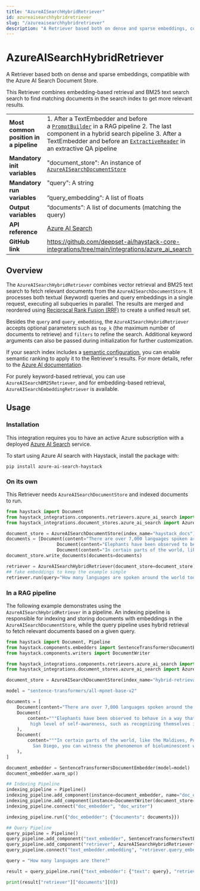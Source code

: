 ```yaml
---
title: "AzureAISearchHybridRetriever"
id: azureaisearchhybridretriever
slug: "/azureaisearchhybridretriever"
description: "A Retriever based both on dense and sparse embeddings, compatible with the Azure AI Search Document Store."
---
```


# AzureAISearchHybridRetriever

A Retriever based both on dense and sparse embeddings, compatible with the Azure AI Search Document Store.

This Retriever combines embedding-based retrieval and BM25 text search search to find matching documents in the search index to get more relevant results.

|  |  |
| --- | --- |
| **Most common position in a pipeline** | 1. After a TextEmbedder and before a [`PromptBuilder`](../builders/promptbuilder.mdx) in a RAG pipeline 2. The last component in a hybrid search pipeline 3. After a TextEmbedder and before an [`ExtractiveReader`](../readers/extractivereader.mdx) in an extractive QA pipeline |
| **Mandatory init variables** | "document_store": An instance of [`AzureAISearchDocumentStore`](../../document-stores/azureaisearchdocumentstore.mdx) |
| **Mandatory run variables** | "query": A string  <br /> <br />”query_embedding”: A list of floats |
| **Output variables** | “documents”: A list of documents (matching the query) |
| **API reference** | [Azure AI Search](/reference/integrations-azure_ai_search) |
| **GitHub link** | https://github.com/deepset-ai/haystack-core-integrations/tree/main/integrations/azure_ai_search |

## Overview

The `AzureAISearchHybridRetriever` combines vector retrieval and BM25 text search to fetch relevant documents from the `AzureAISearchDocumentStore`. It processes both textual (keyword) queries and query embeddings in a single request, executing all subqueries in parallel. The results are merged and reordered using [Reciprocal Rank Fusion (RRF)](https://learn.microsoft.com/en-us/azure/search/hybrid-search-ranking) to create a unified result set.

Besides the `query` and `query_embedding`, the `AzureAISearchHybridRetriever` accepts optional parameters such as `top_k` (the maximum number of documents to retrieve) and `filters` to refine the search. Additional keyword arguments can also be passed during initialization for further customization.

If your search index includes a [semantic configuration](https://learn.microsoft.com/en-us/azure/search/semantic-how-to-query-request), you can enable semantic ranking to apply it to the Retriever's results. For more details, refer to the [Azure AI documentation](https://learn.microsoft.com/en-us/azure/search/hybrid-search-how-to-query#semantic-hybrid-search).

For purely keyword-based retrieval, you can use `AzureAISearchBM25Retriever`, and for embedding-based retrieval, `AzureAISearchEmbeddingRetriever` is available.

## Usage

### Installation

This integration requires you to have an active Azure subscription with a deployed [Azure AI Search](https://azure.microsoft.com/en-us/products/ai-services/ai-search) service.

To start using Azure AI search with Haystack, install the package with:

```shell
pip install azure-ai-search-haystack
```

### On its own

This Retriever needs `AzureAISearchDocumentStore` and indexed documents to run.

```python
from haystack import Document
from haystack_integrations.components.retrievers.azure_ai_search import AzureAISearchHybridRetriever
from haystack_integrations.document_stores.azure_ai_search import AzureAISearchDocumentStore

document_store = AzureAISearchDocumentStore(index_name="haystack_docs")
documents = [Document(content="There are over 7,000 languages spoken around the world today."),
			       Document(content="Elephants have been observed to behave in a way that indicates a high level of self-awareness, such as recognizing themselves in mirrors."),
			       Document(content="In certain parts of the world, like the Maldives, Puerto Rico, and San Diego, you can witness the phenomenon of bioluminescent waves.")]
document_store.write_documents(documents=documents)

retriever = AzureAISearchHybridRetriever(document_store=document_store)
## fake embeddings to keep the example simple
retriever.run(query="How many languages are spoken around the world today?", query_embedding=[0.1]*384)
```

### In a RAG pipeline

The following example demonstrates using the `AzureAISearchHybridRetriever` in a pipeline. An indexing pipeline is responsible for indexing and storing documents with embeddings in the `AzureAISearchDocumentStore`, while the query pipeline uses hybrid retrieval to fetch relevant documents based on a given query.

```python
from haystack import Document, Pipeline
from haystack.components.embedders import SentenceTransformersDocumentEmbedder, SentenceTransformersTextEmbedder
from haystack.components.writers import DocumentWriter

from haystack_integrations.components.retrievers.azure_ai_search import AzureAISearchHybridRetriever
from haystack_integrations.document_stores.azure_ai_search import AzureAISearchDocumentStore

document_store = AzureAISearchDocumentStore(index_name="hybrid-retrieval-example")

model = "sentence-transformers/all-mpnet-base-v2"

documents = [
    Document(content="There are over 7,000 languages spoken around the world today."),
    Document(
        content="""Elephants have been observed to behave in a way that indicates a
         high level of self-awareness, such as recognizing themselves in mirrors."""
    ),
    Document(
        content="""In certain parts of the world, like the Maldives, Puerto Rico, and
          San Diego, you can witness the phenomenon of bioluminescent waves."""
    ),
]

document_embedder = SentenceTransformersDocumentEmbedder(model=model)
document_embedder.warm_up()

## Indexing Pipeline
indexing_pipeline = Pipeline()
indexing_pipeline.add_component(instance=document_embedder, name="doc_embedder")
indexing_pipeline.add_component(instance=DocumentWriter(document_store=document_store), name="doc_writer")
indexing_pipeline.connect("doc_embedder", "doc_writer")

indexing_pipeline.run({"doc_embedder": {"documents": documents}})

## Query Pipeline
query_pipeline = Pipeline()
query_pipeline.add_component("text_embedder", SentenceTransformersTextEmbedder(model=model))
query_pipeline.add_component("retriever", AzureAISearchHybridRetriever(document_store=document_store))
query_pipeline.connect("text_embedder.embedding", "retriever.query_embedding")

query = "How many languages are there?"

result = query_pipeline.run({"text_embedder": {"text": query}, "retriever": {"query": query}})

print(result["retriever"]["documents"][0])

```
